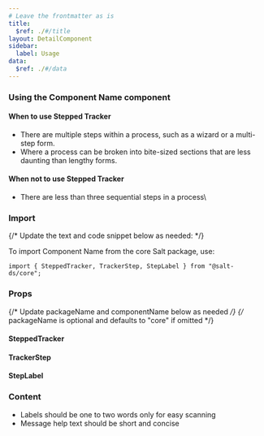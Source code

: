 ```yaml
---
# Leave the frontmatter as is
title:
  $ref: ./#/title
layout: DetailComponent
sidebar:
  label: Usage
data:
  $ref: ./#/data
---
```


### Using the Component Name component

#### When to use Stepped Tracker

- There are multiple steps within a process, such as a wizard or a multi-step form.
- Where a process can be broken into bite-sized sections that are less daunting than lengthy forms.

#### When not to use Stepped Tracker

- There are less than three sequential steps in a process\

### Import

{/* Update the text and code snippet below as needed: */}

To import Component Name from the core Salt package, use:

```
import { SteppedTracker, TrackerStep, StepLabel } from "@salt-ds/core";
```

### Props

{/* Update packageName and componentName below as needed */}
{/* packageName is optional and defaults to "core" if omitted */}

#### SteppedTracker

<PropsTable packageName="core" componentName="SteppedTracker" />

#### TrackerStep

<PropsTable packageName="core" componentName="TrackerStep" />

#### StepLabel

<PropsTable packageName="core" componentName="StepLabel" />

### Content

- Labels should be one to two words only for easy scanning
- Message help text should be short and concise
